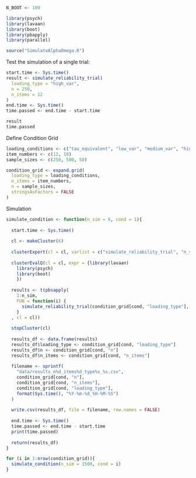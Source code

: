 ```r
N_BOOT <- 100
```

```r
library(psych)
library(lavaan)
library(boot)
library(pbapply)
library(parallel)
```


```r
source("SimulateAlphaOmega.R")
```



Test the simulation of a single trial:

```r
start.time <- Sys.time()
result <- simulate_reliability_trial(
  loading_type = "high_var",
  n = 250,
  n_items = 12
)
end.time <- Sys.time()
time.passed <- end.time - start.time

result
time.passed
```

Define Condition Grid

```r
loading_conditions <- c("tau_equivalent", "low_var", "medium_var", "high_var")
item_numbers <- c(12, 18)
sample_sizes <- c(250, 500, 50)

condition_grid <- expand.grid(
  loading_type = loading_conditions,
  n_items = item_numbers,
  n = sample_sizes,
  stringsAsFactors = FALSE
)
```

Simulation

```r

simulate_condition <- function(n_sim = 6, cond = 1){
    
  start.time <- Sys.time()
  
  cl <- makeCluster(6)
  
  clusterExport(cl = cl, varlist = c("simulate_reliability_trial", "n_sim", "cond", "condition_grid", "N_BOOT", "alpha_boot", "omega_boot", "lavaan_omega"), envir = environment())
  
  clusterEvalQ(cl = cl, expr = {library(lavaan)
    library(psych)
    library(boot)
    })
  
  results <- t(pbsapply(
    1:n_sim,
    FUN = function(i) {
      simulate_reliability_trial(condition_grid[cond, "loading_type"], condition_grid[cond, "n"], condition_grid[cond, "n_items"])
    }
  , cl = cl))
  
  stopCluster(cl)
  
  results_df <- data.frame(results)
  results_df$loading_type <- condition_grid[cond, "loading_type"]
  results_df$n <- condition_grid[cond, "n"]
  results_df$n_items <- condition_grid[cond, "n_items"]
  
  filename <- sprintf(
    "data/results_n%d_items%d_type%s_%s.csv",
    condition_grid[cond, "n"],
    condition_grid[cond, "n_items"],
    condition_grid[cond, "loading_type"],
    format(Sys.time(), "%Y-%m-%d_%H-%M-%S")
  )
  
  write.csv(results_df, file = filename, row.names = FALSE)
  
  end.time <- Sys.time()
  time.passed <- end.time - start.time
  print(time.passed)
  
  return(results_df)
}
```

```r
for (i in 1:nrow(condition_grid)){
  simulate_condition(n_sim = 1500, cond = i)
}
```


